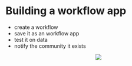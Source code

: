 # Building a workflow app


* create a workflow
* save it as an workflow app
* test it on data
* notify the community it exists

<center>![](images/crabs_data.png)</center>